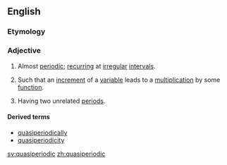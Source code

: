 ==English==

===Etymology===
{{prefix|quasi|periodic|lang=en}}

===Adjective===
{{wikipedia|quasiperiodic function}}
{{en-adj}}

# Almost [[periodic]]; [[recurring]] at [[irregular]] [[interval]]s.
# {{lb|en|mathematics|of a function}} Such that an [[increment]] of a [[variable]] leads to a [[multiplication]] by some [[function]].
# {{lb|en|physics|of an oscillation}} Having two unrelated [[period]]s.

====Derived terms====
* [[quasiperiodically]]
* [[quasiperiodicity]]

[[sv:quasiperiodic]]
[[zh:quasiperiodic]]